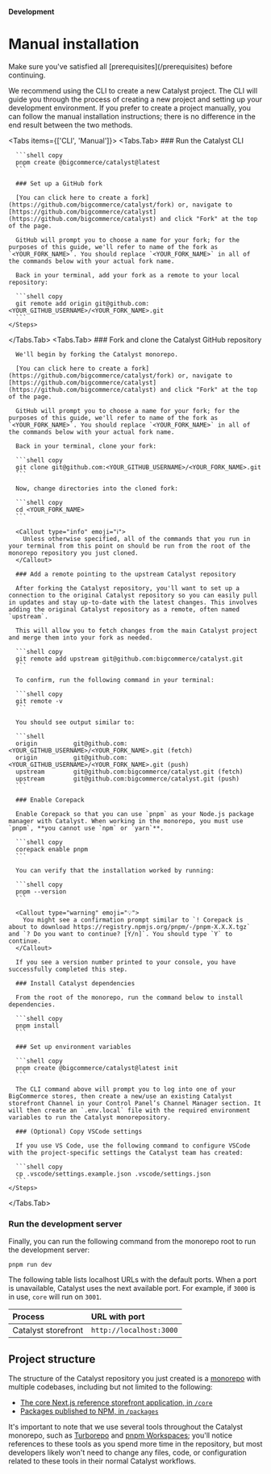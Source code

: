 **Development**

# Manual installation

<Callout type="warning">
  Make sure you've satisfied all [prerequisites](/prerequisites) before
  continuing.
</Callout>

We recommend using the CLI to create a new Catalyst project. The CLI will guide you through the process of creating a new project and setting up your development environment. If you prefer to create a project manually, you can follow the manual installation instructions; there is no difference in the end result between the two methods.

<Tabs items={['CLI', 'Manual']}>
  <Tabs.Tab>
    <Steps>
      ### Run the Catalyst CLI

      ```shell copy
      pnpm create @bigcommerce/catalyst@latest
      ```

      ### Set up a GitHub fork

      [You can click here to create a fork](https://github.com/bigcommerce/catalyst/fork) or, navigate to [https://github.com/bigcommerce/catalyst](https://github.com/bigcommerce/catalyst) and click "Fork" at the top of the page.

      GitHub will prompt you to choose a name for your fork; for the purposes of this guide, we'll refer to name of the fork as `<YOUR_FORK_NAME>`. You should replace `<YOUR_FORK_NAME>` in all of the commands below with your actual fork name.

      Back in your terminal, add your fork as a remote to your local repository:

      ```shell copy
      git remote add origin git@github.com:<YOUR_GITHUB_USERNAME>/<YOUR_FORK_NAME>.git
      ```
    </Steps>

  </Tabs.Tab>
  <Tabs.Tab>
    <Steps>
      ### Fork and clone the Catalyst GitHub repository

      We'll begin by forking the Catalyst monorepo.

      [You can click here to create a fork](https://github.com/bigcommerce/catalyst/fork) or, navigate to [https://github.com/bigcommerce/catalyst](https://github.com/bigcommerce/catalyst) and click "Fork" at the top of the page.

      GitHub will prompt you to choose a name for your fork; for the purposes of this guide, we'll refer to name of the fork as `<YOUR_FORK_NAME>`. You should replace `<YOUR_FORK_NAME>` in all of the commands below with your actual fork name.

      Back in your terminal, clone your fork:

      ```shell copy
      git clone git@github.com:<YOUR_GITHUB_USERNAME>/<YOUR_FORK_NAME>.git
      ```

      Now, change directories into the cloned fork:

      ```shell copy
      cd <YOUR_FORK_NAME>
      ```

      <Callout type="info" emoji="ℹ️">
        Unless otherwise specified, all of the commands that you run in your terminal from this point on should be run from the root of the monorepo repository you just cloned.
      </Callout>

      ### Add a remote pointing to the upstream Catalyst repository

      After forking the Catalyst repository, you'll want to set up a connection to the original Catalyst repository so you can easily pull in updates and stay up-to-date with the latest changes. This involves adding the original Catalyst repository as a remote, often named `upstream`.

      This will allow you to fetch changes from the main Catalyst project and merge them into your fork as needed.

      ```shell copy
      git remote add upstream git@github.com:bigcommerce/catalyst.git
      ```

      To confirm, run the following command in your terminal:

      ```shell copy
      git remote -v
      ```

      You should see output similar to:

      ```shell
      origin          git@github.com:<YOUR_GITHUB_USERNAME>/<YOUR_FORK_NAME>.git (fetch)
      origin          git@github.com:<YOUR_GITHUB_USERNAME>/<YOUR_FORK_NAME>.git (push)
      upstream        git@github.com:bigcommerce/catalyst.git (fetch)
      upstream        git@github.com:bigcommerce/catalyst.git (push)
      ```

      ### Enable Corepack

      Enable Corepack so that you can use `pnpm` as your Node.js package manager with Catalyst. When working in the monorepo, you must use `pnpm`, **you cannot use `npm` or `yarn`**.

      ```shell copy
      corepack enable pnpm
      ```

      You can verify that the installation worked by running:

      ```shell copy
      pnpm --version
      ```

      <Callout type="warning" emoji="💡">
        You might see a confirmation prompt similar to `! Corepack is about to download https://registry.npmjs.org/pnpm/-/pnpm-X.X.X.tgz` and `? Do you want to continue? [Y/n]`. You should type `Y` to continue.
      </Callout>

      If you see a version number printed to your console, you have successfully completed this step.

      ### Install Catalyst dependencies

      From the root of the monorepo, run the command below to install dependencies.

      ```shell copy
      pnpm install
      ```

      ### Set up environment variables

      ```shell copy
      pnpm create @bigcommerce/catalyst@latest init
      ```

      The CLI command above will prompt you to log into one of your BigCommerce stores, then create a new/use an existing Catalyst storefront Channel in your Control Panel’s Channel Manager section. It will then create an `.env.local` file with the required environment variables to run the Catalyst monorepository.

      ### (Optional) Copy VSCode settings

      If you use VS Code, use the following command to configure VSCode with the project-specific settings the Catalyst team has created:

      ```shell copy
      cp .vscode/settings.example.json .vscode/settings.json
      ```
    </Steps>

  </Tabs.Tab>
</Tabs>

### Run the development server

Finally, you can run the following command from the monorepo root to run the development server:

```shell copy
pnpm run dev
```

The following table lists localhost URLs with the default ports. When a port is unavailable, Catalyst uses the next available port. For example, if `3000` is in use, `core` will run on `3001`.

| Process             | URL with port           |
| :------------------ | :---------------------- |
| Catalyst storefront | `http://localhost:3000` |

## Project structure

The structure of the Catalyst repository you just created is a [monorepo](https://en.wikipedia.org/wiki/Monorepo) with multiple codebases, including but not limited to the following:

- [The core Next.js reference storefront application, in `/core`](https://github.com/bigcommerce/catalyst/tree/main/core)
- [Packages published to NPM, in `/packages`](https://github.com/bigcommerce/catalyst/tree/main/packages)

It's important to note that we use several tools throughout the Catalyst monorepo, such as [Turborepo](https://turbo.build/repo/docs) and [pnpm Workspaces](https://pnpm.io/workspaces); you'll notice references to these tools as you spend more time in the repository, but most developers likely won't need to change any files, code, or configuration related to these tools in their normal Catalyst workflows.
